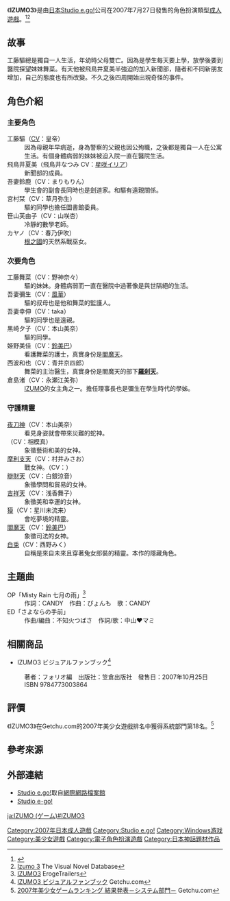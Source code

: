 {{Infobox animanga/Headerofja
| title =IZUMO3
| image =IZUMO3.jpg
| size= 280px
| caption=
| japanese= イズモ3
| english= IZUMO 3
| kana= いずも3
| romaji= Izumo 3
| genre= [[奇幻|奇幻]]、傳奇
}}
{{Infobox animanga/name
|original= 
|official= 
|formal= 
|common= 出雲戰記3
}}
{{Infobox animanga/Game
| Title= 
| Genre= [[電子角色扮演遊戲|角色扮演]]
| Plat= Windows XP/Vista
| Engine=
| Dev= [[Studio_e.go!|Studio e.go!]]
| Pub= Studio e.go!
| Producer=
| Director= 有原昌顯
| Scenario= 高橋直樹
| 程式= MIC
| CharacterDesign= [[山本和枝|山本和枝]]
| Sound=ぴょんも、安齋ゆう子<br>佐佐倉マコト
| Programmer = MIC
| Play= 1
| Date= 2007年7月27日<br />2015年7月24日 (SP版)
| Rating=18禁
| End= 5
}}
{{Infobox animanga/Footerofja}}

《'''IZUMO3'''》是由[[日本|日本]][[Studio_e.go!|Studio e.go!]]公司在2007年7月27日發售的角色扮演類型[[日本成人遊戲|成人遊戲]]。<ref name="test">{{cite web|url=http://www.getchu.com/soft.phtml?id=424865|title=IZUMO3 特別版|publisher=Getchu.com|accessdate=2015年4月12日|language=ja|archive-date=2015年4月2日|archive-url=https://web.archive.org/web/20150402173349/http://www.getchu.com/soft.phtml?id=424865|dead-url=no}}</ref><ref>[https://vndb.org/v622 Izumo 3] {{Wayback|url=https://vndb.org/v622 |date=20161208222602 }}The Visual Novel Database{{en}}</ref>

== 故事 ==
工藤驅總是獨自一人生活，年幼時父母雙亡。因為是學生每天要上學，放學後要到醫院探望妹妹舞菜。有天他被飛鳥井夏美半強迫的加入新聞部，隨者和不同新朋友增加，自己的態度也有所改變。不久之後四周開始出現奇怪的事件。

== 角色介紹 ==
=== 主要角色 ===
;工藤驅（[[配音員|CV]]：皇帝）
:因為母親年早病逝，身為警察的父親也因公殉職，之後都是獨自一人在公寓生活。有個身體病弱的妹妹被迫入院一直在醫院生活。
;飛鳥井夏美（飛鳥井なつみ CV：[[星咲イリア|星咲イリア]]）
:新聞部的成員。
;吾妻鈴鹿（CV：まりもりん）
:學生會的副會長同時也是劍道家。和驅有遠親關係。
;宮村栞（CV：草月弥生）
:驅的同學也擔任圖書館委員。
;笹山芙由子（CV：山咲杏）
:冷靜的數學老師。
;カヤノ（CV：春乃伊吹）
:[[根之國|根之國]]的天然系戰巫女。

=== 次要角色 ===
;工藤舞菜（CV：野神奈々）
:驅的妹妹。身體病弱而一直在醫院中過著像是與世隔絕的生活。
;吾妻彌生（CV：[[風華|風華]]）
:驅的叔母也是他和舞菜的監護人。
;吾妻幸伸（CV：taka）
:驅的同學也是遠親。
;黒崎夕子（CV：本山美奈）
:驅的同學。
;姫野美佳（CV：[[鈴美巴|鈴美巴]]）
:看護舞菜的護士，真實身份是[[閻魔天|閻魔天]]。
;西波和也（CV：青井京四郎）
:舞菜的主治醫生，真實身份是閻魔天的部下'''[[羅剎|羅刹天]]'''。
;倉島渚（CV：永瀬江美弥）
:[[IZUMO|IZUMO]]的女主角之一。擔任理事長也是彌生在學生時代的學姊。

=== 守護精靈 ===
;[[夜刀神|夜刀神]]（CV：本山美奈）
:看見身姿就會帶來災難的蛇神。
;{{tsl|ja|技芸天}}（CV：相模真）
:象徵藝術和美的女神。
;[[摩利支天|摩利支天]]（CV：村井みさお）
:戰女神。（CV：）
;[[辯財天|辯財天]]（CV：白銀涼音）
:象徵學問和貿易的女神。
;[[吉祥天|吉祥天]]（CV：浅香舞子）
:象徵美和幸運的女神。
;[[貘_(妖怪)|獏]]（CV：星川未流来）
:會吃夢境的精靈。
;[[閻魔天|閻魔天]]（CV：[[鈴美巴|鈴美巴]]）
:象徵司法的女神。
;[[月兔|白兎]]（CV：西野みく）
: 自稱是來自未來且穿著兔女郎裝的精靈。本作的隱藏角色。

== 主題曲 ==
;OP「Misty Rain 七月の雨」<ref>[http://erogetrailers.com/soft/3700 IZUMO3] {{Wayback|url=http://erogetrailers.com/soft/3700 |date=20151121131711 }}ErogeTrailers{{ja}}</ref>
:作詞：CANDY　作曲：ぴょんも　歌：CANDY
;ED「さよならの手前」
:作曲/編曲：不知火つばさ　作詞/歌：中山♥マミ

== 相關商品 ==
*IZUMO3 ビジュアルファンブック<ref>[http://www.getchu.com/soft.phtml?id=477185 IZUMO3 ビジュアルファンブック] {{Wayback|url=http://www.getchu.com/soft.phtml?id=477185 |date=20151121032833 }}Getchu.com{{ja}}</ref>
:著者：フォリオ編　出版社：笠倉出版社　發售日：2007年10月25日　ISBN 9784773003864

== 評價 ==
《IZUMO3》在Getchu.com的2007年美少女遊戲排名中獲得系統部門第18名。<ref>[http://www.getchu.com/pc/2007_g_ranking/2007_g_ranking_system.html 2007年美少女ゲームランキング 結果発表－システム部門－] {{Wayback|url=http://www.getchu.com/pc/2007_g_ranking/2007_g_ranking_system.html |date=20170904071433 }}Getchu.com{{ja}}</ref>

== 參考來源 ==
{{reflist|30em}}

== 外部連結 ==
*[https://web.archive.org/web/20110722095531/http://www.studio-ego.co.jp/ Studio e.go!]取自[[網際網路檔案館|網際網路檔案館]]{{ja}}
*[http://www.studio-ego.jp/ Studio e･go!]{{Wayback|url=http://www.studio-ego.jp/ |date=20151207060752 }}{{ja}}

{{IZUMO}}

{{DEFAULTSORT:IZUMO3}}
[[Category:2007年日本成人遊戲|Category:2007年日本成人遊戲]]
[[Category:Studio_e.go!|Category:Studio e.go!]]
[[Category:Windows游戏|Category:Windows游戏]]
[[Category:美少女遊戲|Category:美少女遊戲]]
[[Category:電子角色扮演遊戲|Category:電子角色扮演遊戲]]
[[Category:日本神話題材作品|Category:日本神話題材作品]]

[[ja:IZUMO_(ゲーム)#IZUMO3|ja:IZUMO (ゲーム)#IZUMO3]]